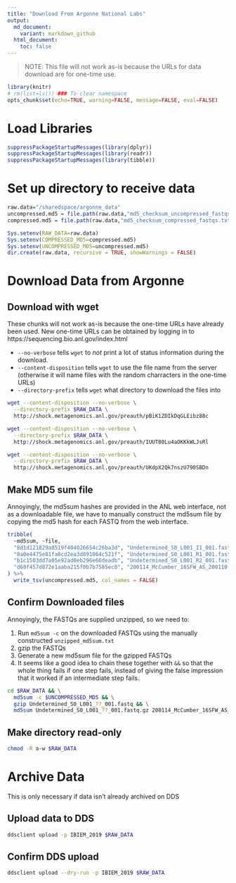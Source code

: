 ```yaml
---
title: "Download From Argonne National Labs"
output:
  md_document:
    variant: markdown_github
  html_document:
    toc: false
---
```

<!-- 
R -e "rmarkdown::render('misc/argonne_download.Rmd', output_format=c('html_document', 'md_document'))" 
R -e "rmarkdown::render('misc/argonne_download.Rmd')" 
-->

> NOTE: This file will not work as-is because the URLs for data download are for one-time use.

```r
library(knitr)
# rm(list=ls()) ### To clear namespace
opts_chunk$set(echo=TRUE, warning=FALSE, message=FALSE, eval=FALSE)
```

# Load Libraries
```r
suppressPackageStartupMessages(library(dplyr))
suppressPackageStartupMessages(library(readr))
suppressPackageStartupMessages(library(tibble))
```

# Set up directory to receive data
```r
raw.data="/sharedspace/argonne_data"
uncompressed.md5 = file.path(raw.data,"md5_checksum_uncompressed_fastqs.txt")
compressed.md5 = file.path(raw.data,"md5_checksum_compressed_fastqs.txt")

Sys.setenv(RAW_DATA=raw.data)
Sys.setenv(COMPRESSED_MD5=compressed.md5)
Sys.setenv(UNCOMPRESSED_MD5=uncompressed.md5)
dir.create(raw.data, recursive = TRUE, showWarnings = FALSE)
```


# Download Data from Argonne
## Download with wget
These chunks will not work as-is because the one-time URLs have already been used.  New one-time URLs can be obtained by logging in to  https://sequencing.bio.anl.gov/index.html

- `--no-verbose` tells `wget` to *not* print a lot of status information during the download.
- `--content-disposition` tells `wget` to use the file name from the server (otherwise it will name files with the random charracters in the one-time URLs)
- `--directory-prefix` tells `wget` what directory to download the files into


```bash
wget --content-disposition --no-verbose \
  --directory-prefix $RAW_DATA \
  http://shock.metagenomics.anl.gov/preauth/pBiK1ZDIkDqGLEibz88c
```

```bash
wget --content-disposition --no-verbose \
  --directory-prefix $RAW_DATA \
  http://shock.metagenomics.anl.gov/preauth/IUUT80Lu4aOKKkWLJsRl
```

```bash
wget --content-disposition --no-verbose \
  --directory-prefix $RAW_DATA \
  http://shock.metagenomics.anl.gov/preauth/UKdpX2Qk7nszU790SBDn
```

## Make MD5 sum file
Annoyingly, the md5sum hashes are provided in the ANL web interface, not as a downloadable file, we have to manually construct the md5sum file by copying the md5 hash for each FASTQ from the web interface.







```r
tribble(
  ~md5sum, ~file,
  "8d1d121829a8519f404026654c26ba3d", "Undetermined_S0_L001_I1_001.fastq",
  "0a0e4475e81fa0cd2ea3d891064c521f", "Undetermined_S0_L001_R1_001.fastq",
  "b1c1503dd7a05e92ad0eb296e66deadb", "Undetermined_S0_L001_R2_001.fastq",
  "d68f457d872e1aaba215f0b7b7585ec0", "200114_McCumber_16SFW_AS_200110.txt"
) %>%
  write_tsv(uncompressed.md5, col_names = FALSE)
```

## Confirm Downloaded files
Annoyingly, the FASTQs are supplied unzipped, so we need to:

  1. Run `md5sum -c` on the downloaded FASTQs using the manually constructed `unzipped_md5sum.txt`
  2. gzip the FASTQs
  3. Generate a new md5sum file for the gzipped FASTQs
  4. It seems like a good idea to chain these together with `&&` so that the whole thing fails if one step fails, instead of giving the false impression that it worked if an intermediate step fails.
```bash
cd $RAW_DATA && \
  md5sum -c $UNCOMPRESSED_MD5 && \
  gzip Undetermined_S0_L001_??_001.fastq && \
  md5sum Undetermined_S0_L001_??_001.fastq.gz 200114_McCumber_16SFW_AS_200110.txt > $COMPRESSED_MD5
```

## Make directory read-only
```bash
chmod -R a-w $RAW_DATA
```

# Archive Data
This is only necessary if data isn't already archived on DDS

## Upload data to DDS
```bash
ddsclient upload -p IBIEM_2019 $RAW_DATA
```

## Confirm DDS upload
```bash
ddsclient upload --dry-run -p IBIEM_2019 $RAW_DATA
```
